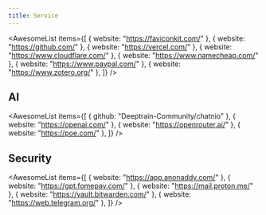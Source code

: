 ```yaml
---
title: Service
---
```


<AwesomeList
  items={[
    { website: "https://faviconkit.com/" },
    { website: "https://github.com/" },
    { website: "https://vercel.com/" },
    { website: "https://www.cloudflare.com/" },
    { website: "https://www.namecheap.com/" },
    { website: "https://www.paypal.com/" },
    { website: "https://www.zotero.org/" },
  ]}
/>

## AI

<AwesomeList
  items={[
    { github: "Deeptrain-Community/chatnio" },
    { website: "https://openai.com/" },
    { website: "https://openrouter.ai/" },
    { website: "https://poe.com/" },
  ]}
/>

## Security

<AwesomeList
  items={[
    { website: "https://app.anonaddy.com/" },
    { website: "https://gpt.fomepay.com/" },
    { website: "https://mail.proton.me/" },
    { website: "https://vault.bitwarden.com/" },
    { website: "https://web.telegram.org/" },
  ]}
/>
